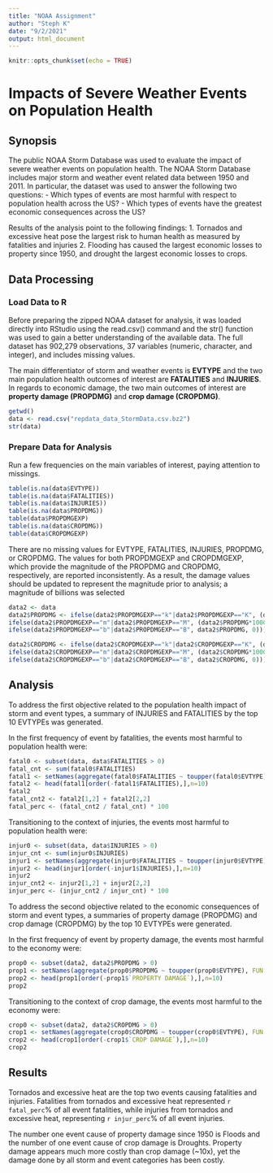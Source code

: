 ```yaml
---
title: "NOAA Assignment"
author: "Steph K"
date: "9/2/2021"
output: html_document
---
```


```r
knitr::opts_chunk$set(echo = TRUE)
```

Impacts of Severe Weather Events on Population Health
===============================================================

## Synopsis
The public NOAA Storm Database was used to evaluate the impact of severe weather events on population health. The NOAA Storm Database includes major storm and weather event related data between 1950 and 2011. In particular, the dataset was used to answer the following two questions:
- Which types of events are most harmful with respect to population health across the US?
- Which types of events have the greatest economic consequences across the US?

Results of the analysis point to the following findings:
1. Tornados and excessive heat pose the largest risk to human health as measured by fatalities and injuries
2. Flooding has caused the largest economic losses to property since 1950, and drought the largest economic losses to crops. 

## Data Processing
### Load Data to R
Before preparing the zipped NOAA dataset for analysis, it was loaded directly into RStudio using the read.csv() command and the str() function was used to gain a better understanding of the available data. The full dataset has 902,279 observations, 37 variables (numeric, character, and integer), and includes missing values.

The main differentiator of storm and weather events is **EVTYPE** and the two main population health outcomes of interest are **FATALITIES** and **INJURIES**. In regards to economic damage, the two main outcomes of interest are **property damage (PROPDMG)** and **crop damage (CROPDMG)**.

```r
getwd()
data <- read.csv("repdata_data_StormData.csv.bz2")
str(data)
```

### Prepare Data for Analysis
Run a few frequencies on the main variables of interest, paying attention to missings.
```r
table(is.na(data$EVTYPE))
table(is.na(data$FATALITIES))
table(is.na(data$INJURIES))
table(is.na(data$PROPDMG))
table(data$PROPDMGEXP)
table(is.na(data$CROPDMG))
table(data$CROPDMGEXP)
```
There are no missing values for EVTYPE, FATALITIES, INJURIES, PROPDMG, or CROPDMG. The values for both PROPDMGEXP and CROPDMGEXP, which provide the magnitude of the PROPDMG and CROPDMG, respectively, are reported inconsistently. As a result, the damage values should be updated to represent the magnitude prior to analysis; a magnitude of billions was selected
```r
data2 <- data
data2$PROPDMG <- ifelse(data2$PROPDMGEXP=="k"|data2$PROPDMGEXP=="K", (data2$PROPDMG*1000)/1000000000,
ifelse(data2$PROPDMGEXP=="m"|data2$PROPDMGEXP=="M", (data2$PROPDMG*1000000)/1000000000, 
ifelse(data2$PROPDMGEXP=="b"|data2$PROPDMGEXP=="B", data2$PROPDMG, 0)))

data2$CROPDMG <- ifelse(data2$CROPDMGEXP=="k"|data2$CROPDMGEXP=="K", (data2$CROPDMG*1000)/1000000000,
ifelse(data2$CROPDMGEXP=="m"|data2$CROPDMGEXP=="M", (data2$CROPDMG*1000000)/1000000000, 
ifelse(data2$CROPDMGEXP=="b"|data2$CROPDMGEXP=="B", data2$CROPDMG, 0)))
```

## Analysis
To address the first objective related to the population health impact of storm and event types, a summary of INJURIES and FATALITIES by the top 10 EVTYPEs was generated.

In the first frequency of event by fatalities, the events most harmful to population health were:
```r
fatal0 <- subset(data, data$FATALITIES > 0)
fatal_cnt <- sum(fatal0$FATALITIES)
fatal1 <- setNames(aggregate(fatal0$FATALITIES ~ toupper(fatal0$EVTYPE), FUN = sum), c("EVTYPE", "FATALITIES"))
fatal2 <- head(fatal1[order(-fatal1$FATALITIES),],n=10)
fatal2
fatal_cnt2 <- fatal2[1,2] + fatal2[2,2]
fatal_perc <- (fatal_cnt2 / fatal_cnt) * 100
```

Transitioning to the context of injuries, the events most harmful to population health were:
```r
injur0 <- subset(data, data$INJURIES > 0)
injur_cnt <- sum(injur0$INJURIES)
injur1 <- setNames(aggregate(injur0$FATALITIES ~ toupper(injur0$EVTYPE), FUN = sum), c("EVTYPE", "INJURIES"))
injur2 <- head(injur1[order(-injur1$INJURIES),],n=10)
injur2
injur_cnt2 <- injur2[1,2] + injur2[2,2]
injur_perc <- (injur_cnt2 / injur_cnt) * 100
```

To address the second objective related to the economic consequences of storm and event types, a summaries of property damage (PROPDMG) and crop damage (CROPDMG) by the top 10 EVTYPEs were generated.

In the first frequency of event by property damage, the events most harmful to the economy were:
```r
prop0 <- subset(data2, data2$PROPDMG > 0)
prop1 <- setNames(aggregate(prop0$PROPDMG ~ toupper(prop0$EVTYPE), FUN = sum), c("EVTYPE", "PROPERTY DAMAGE"))
prop2 <- head(prop1[order(-prop1$`PROPERTY DAMAGE`),],n=10)
prop2
```


Transitioning to the context of crop damage, the events most harmful to the economy were:
```r
crop0 <- subset(data2, data2$CROPDMG > 0)
crop1 <- setNames(aggregate(crop0$CROPDMG ~ toupper(crop0$EVTYPE), FUN = sum), c("EVTYPE", "CROP DAMAGE"))
crop2 <- head(crop1[order(-crop1$`CROP DAMAGE`),],n=10)
crop2
```

## Results
Tornados and excessive heat are the top two events causing fatalities and injuries. Fatalities from tornados and excessive heat represented `r fatal_perc`% of all event fatalities, while injuries from tornados and excessive heat, representing `r injur_perc`% of all event injuries.

The number one event cause of property damage since 1950 is Floods and the number of one event cause of crop damage is Droughts. Property damage appears much more costly than crop damage (~10x), yet the damage done by all storm and event categories has been costly. 

